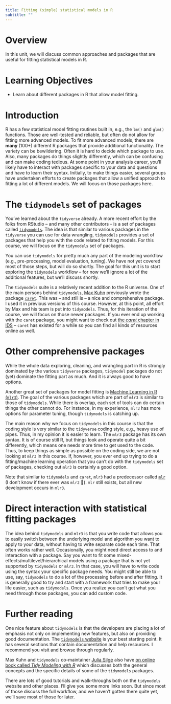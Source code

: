 ```yaml
---
title: Fitting (simple) statistical models in R
subtitle: ""
---
```



# Overview
In this unit, we will discuss common approaches and packages that are useful for fitting statistical models in R.

# Learning Objectives
* Learn about different packages in R that allow model fitting.


# Introduction

R has a few statistical model fitting routines built in, e.g., the `lm()` and `glm()` functions. Those are well-tested and reliable, but often do not allow for fitting more advanced models. To fit more advanced models, there are **many** (100+) different R packages that provide additional functionality. The variety can be bewildering. Often it is hard to decide which package to use. Also, many packages do things slightly differently, which can be confusing and can make coding tedious. At some point in your analysis career, you'll likely have to interact with packages specific to your data and questions and have to learn their syntax. Initially, to make things easier, several groups have undertaken efforts to create packages that allow a unified approach to fitting a lot of different models. We will focus on those packages here.


# The `tidymodels` set of packages

You've learned about the `tidyverse` already. A more recent effort by the folks from RStudio -- and many other contributors - is a set of packages called [`tidymodels`](https://www.tidymodels.org/). The idea is that similar to various packages in the `tidyverse` you can use for data wrangling, `tidymodels` provides a set of packages that help you with the code related to fitting models. For this course, we will focus on the `tidymodels` set of packages.

You can use `tidymodels` for pretty much any part of the modeling workflow (e.g., pre-processing, model evaluation, tuning). We have not yet covered most of those steps, but will do so shortly. The goal for this unit is to start exploring the `tidymodels` workflow -- for now we'll ignore a lot of the additional features, but we'll discuss shortly.

The `tidymodels` suite is a relatively recent addition to the R universe. One of the main persons behind `tidymodels`, [Max Kuhn](https://github.com/topepo) previously wrote the package [`caret`](http://topepo.github.io/caret/index.html). This was -- and still is -- a nice and comprehensive package. I used it in previous versions of this course. However, at this point, all effort by Max and his team is put into `tidymodels`. Thus, for this iteration of the course, we will focus on those newer packages. If you ever end up working with the `caret` package, you might want to check out  [the _caret_ chapter in IDS](https://rafalab.github.io/dsbook/caret.html) -- `caret` has existed for a while so you can find all kinds of resources online as well. 



# Other comprehensive packages

While the whole data exploring, cleaning, and wrangling part in R is strongly dominated by the various `tidyverse` packages, `tidymodel` packages do not (yet) dominate the fitting part as much. And it is always good to have options. 

Another great set of packages for model fitting is [Machine Learning in R (`mlr3`)](https://mlr3.mlr-org.com/). The goal of the various packages which are part of `mlr3` is similar to those of `tidymodels`. While there is overlap, each set of tools can do certain things the other cannot do. For instance, in my experience, `mlr3` has more options for parameter tuning, though `tidymodels` is catching up. 

The main reason why we focus on `tidymodels` in this course is that the coding style is very similar to the `tidyverse` coding style, e.g., heavy use of pipes. Thus, in my opinion it is easier to learn. The `mlr3` package has its own syntax. It is of course still R, but things look and operate quite a bit differently, which means one needs more time to get used to the code. Thus, to keep things as simple as possible on the coding side, we are not looking at `mlr3` in this course. If, however, you ever end up trying to do a fitting/machine learning operation that you can't do with the `tidymodels` set of packages, checking out `mlr3` is certainly a good option.

Note that similar to `tidymodels` and `caret`, `mlr3` had a predecessor called [`mlr`](https://mlr.mlr-org.com/) (I don't know if there ever was `mlr2` 🤷). `mlr` still exists, but all new development occurs in `mlr3`.


# Direct interaction with statistical fitting packages

The idea behind `tidymodels` and `mlr3` is that you write code that allows you to easily switch between the underlying model and algorithm you want to apply to your data, without having to write separate code each time. That often works rather well. Occasionally, you might need direct access to and interaction with a package. Say you want to fit some mixed-effects/multilevel/hierarchical models using a package that is not yet supported by `tidymodels` or `mlr3`. In that case, you will have to write code using the syntax your specific package needs. You might still be able to use, say, `tidymodels` to do a lot of the processing before and after fitting. It is generally good to try and start with a framework that tries to make your life easier, such as `tidymodels`. Once you realize you can't get what you need through those packages, you can add custom code.


# Further reading

One nice feature about `tidymodels` is that the developers are placing a lot of emphasis not only on implementing new features, but also on providing good documentation. The [`tidymodels` website](https://www.tidymodels.org/) is your best starting point. It has several sections that contain documentation and help resources. I recommend you visit and browse through regularly.

Max Kuhn and `tidymodels` co-maintainer [Julia Silge](https://juliasilge.com/) also have [on online book called _Tidy Modeling with R_](https://www.tmwr.org/) which discusses both the general concepts and the specific details of some of the `tidymodels` packages.

There are lots of good tutorials and walk-throughs both on the `tidymodels` website and other places. I'll give you some more links soon. But since most of those discuss the full workflow, and we haven't gotten there quite yet, we'll save most of those for later.


